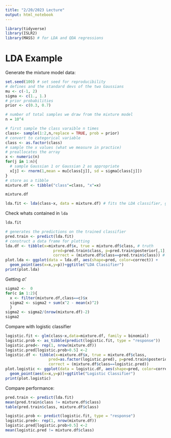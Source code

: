 ```yaml
---
title: "2/20/2023 Lecture"
output: html_notebook
---
```


```r
library(tidyverse)
library(ISLR2)
library(MASS) # for LDA and QDA regressions
```

# LDA Example

Generate the mixture model data:

```r
set.seed(100) # set seed for reproducibility
# defines and the standard devs of the two Gaussians
mu <- c(-1, 2)
sigma <- c(1., 1.)
# prior probabilities
prior <- c(0.3, 0.7)

# number of total samples we draw from the mixture model
n = 10^4

# first sample the class varaible n times
class<- sample(1:2,n,replace = TRUE, prob = prior)
# convert to categorical variable
class <- as.factor(class)
# sample the x values (what we measure in practice)
# preallocates the array
x <- numeric(n)
for(j in 1:n){
  # sample Gaussian 1 or Gaussian 2 as appropriate
  x[j] <- rnorm(1,mean = mu[class[j]], sd = sigma[class[j]])
}
# store as a tibble
mixture.df <- tibble("class"=class, "x"=x)

```

```r
mixture.df
```

```r
lda.fit <- lda(class~x, data = mixture.df) # fits the LDA classifier, given the data, and the model class ~ x
```

Check whats contained in `lda`

```r
lda.fit
```

```r
# generates the predictions on the trained classifier
pred.train <- predict(lda.fit)
# construct a data frame for plotting
lda.df <- tibble(x=mixture.df$x, true = mixture.df$class, # truth
                     pred=pred.train$class, p=pred.train$posterior[,1], # predicted and probability
                     correct = (mixture.df$class==pred.train$class)) # correct or not
plot.lda <- ggplot(data = lda.df, aes(shape=pred, color=correct)) +
  geom_point(aes(x=x,y=p))+ggtitle("LDA Classifier")
print(plot.lda)

```

Getting $\hat{\sigma}$:

```r
sigma2 <-  0
for(c in 1:2){
  x <- filter(mixture.df,class==c)$x
  sigma2 <- sigma2 + sum(x^2 - mean(x)^2)
  }
sigma2 <- sigma2/(nrow(mixture.df)-2)
sigma2
```

Compare with logistic classifier

```r
logistic.fit <- glm(class~x,data=mixture.df, family = binomial)
logistic.prob <- as_tibble(predict(logistic.fit, type = "response"))
logistic.pred<- rep(1, nrow(mixture.df))
logistic.pred[logistic.prob>0.5] <-2
logistic.df <- tibble(x=mixture.df$x, true = mixture.df$class,
                   pred=as.factor(logistic.pred), p=pred.train$posterior[,1],
                   correct = (mixture.df$class==logistic.pred))
plot.logistic <- ggplot(data = logistic.df, aes(shape=pred, color=correct)) +
  geom_point(aes(x=x,y=p))+ggtitle("Logistic Classifier")
print(plot.logistic)

```

Compare performance:

```r
pred.train <- predict(lda.fit)
mean(pred.train$class != mixture.df$class)
table(pred.train$class, mixture.df$class)

```

```r
logistic.prob <- predict(logistic.fit, type = "response")
logistic.pred<- rep(1, nrow(mixture.df))
logistic.pred[logistic.prob>0.5] <-2
mean(logistic.pred != mixture.df$class)

```
